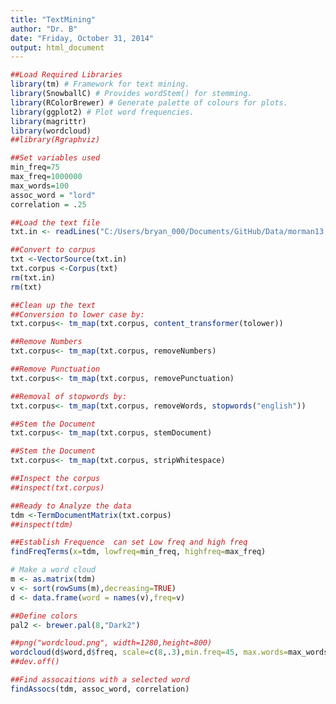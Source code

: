 ```yaml
---
title: "TextMining"
author: "Dr. B"
date: "Friday, October 31, 2014"
output: html_document
---
```


```r
##Load Required Libraries
library(tm) # Framework for text mining.
library(SnowballC) # Provides wordStem() for stemming.
library(RColorBrewer) # Generate palette of colours for plots.
library(ggplot2) # Plot word frequencies.
library(magrittr)
library(wordcloud)
##library(Rgraphviz)

```


```r
##Set variables used 
min_freq=75
max_freq=1000000
max_words=100
assoc_word = "lord"
correlation = .25

##Load the text file
txt.in <- readLines("C:/Users/bryan_000/Documents/GitHub/Data/morman13.txt")
```

```r
##Convert to corpus
txt <-VectorSource(txt.in)
txt.corpus <-Corpus(txt)
rm(txt.in)
rm(txt)
```

```r
##Clean up the text
##Conversion to lower case by:
txt.corpus<- tm_map(txt.corpus, content_transformer(tolower))

##Remove Numbers
txt.corpus<- tm_map(txt.corpus, removeNumbers)

##Remove Punctuation
txt.corpus<- tm_map(txt.corpus, removePunctuation)

##Removal of stopwords by:
txt.corpus<- tm_map(txt.corpus, removeWords, stopwords("english"))

##Stem the Document
txt.corpus<- tm_map(txt.corpus, stemDocument)

##Stem the Document
txt.corpus<- tm_map(txt.corpus, stripWhitespace)

##Inspect the corpus
##inspect(txt.corpus)
```


```r
##Ready to Analyze the data
tdm <-TermDocumentMatrix(txt.corpus)
##inspect(tdm)
```

```r
##Establish Frequence  can set Low freq and high freq
findFreqTerms(x=tdm, lowfreq=min_freq, highfreq=max_freq)
```


```r
# Make a word cloud
m <- as.matrix(tdm)
v <- sort(rowSums(m),decreasing=TRUE)
d <- data.frame(word = names(v),freq=v)

##Define colors
pal2 <- brewer.pal(8,"Dark2")

##png("wordcloud.png", width=1280,height=800)
wordcloud(d$word,d$freq, scale=c(8,.3),min.freq=45, max.words=max_words, random.order=T, rot.per=.15, colors=pal2, vfont=c("sans serif","plain"))
##dev.off()
```

```r
##Find assocaitions with a selected word
findAssocs(tdm, assoc_word, correlation)
```